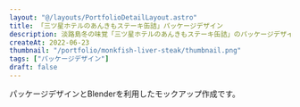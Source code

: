 ```yaml
---
layout: "@/layouts/PortfolioDetailLayout.astro"
title: 「三ツ星ホテルのあんきもステーキ缶詰」パッケージデザイン
description: 淡路島冬の味覚「三ツ星ホテルのあんきもステーキ缶詰」のパッケージデザインになります。
createAt: 2022-06-23
thumbnail: "/portfolio/monkfish-liver-steak/thumbnail.png"
tags: ["パッケージデザイン"]
draft: false
---
```



パッケージデザインとBlenderを利用したモックアップ作成です。

<div class="multi-column-3 mt-XL">
  <CommonImg
    src="/portfolio/monkfish-liver-steak/01.png"
    alt="三ツ星ホテルのあんきもステーキ缶詰"
    client:only="react"
  />
  <CommonImg
    src="/portfolio/monkfish-liver-steak/02.png"
    alt="三ツ星ホテルのあんきもステーキ缶詰"
    client:only="react"
  />
  <CommonImg
    src="/portfolio/monkfish-liver-steak/03.png"
    alt="三ツ星ホテルのあんきもステーキ缶詰"
    client:only="react"
  />
  <CommonImg
    src="/portfolio/monkfish-liver-steak/04.png"
    alt="三ツ星ホテルのあんきもステーキ缶詰"
    client:only="react"
  />
  <CommonImg
    src="/portfolio/monkfish-liver-steak/05.png"
    alt="三ツ星ホテルのあんきもステーキ缶詰"
    client:only="react"
  />
</div>
